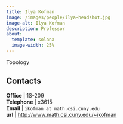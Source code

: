 ```yaml
---
title: Ilya Kofman
image: /images/people/ilya-headshot.jpg
image-alt: Ilya Kofman
description: Professor
about:
  template: solana
  image-width: 25%
---
```



Topology


## Contacts

**Office**    | 1S-209     <br/>
**Telephone** | x3615                              <br/>
**Email**     | `ikofman at math.csi.cuny.edu`                            <br/>
**url**       | [http://www.math.csi.cuny.edu/~ikofman](http://www.math.csi.cuny.edu/~ikofman)  <br/>


